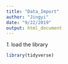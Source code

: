 ```yaml
---
title: "Data_Import"
author: "Jingyi"
date: "9/22/2019"
output: html_document
---
```


*1.* load the library

```r
library(tidyverse)

```


